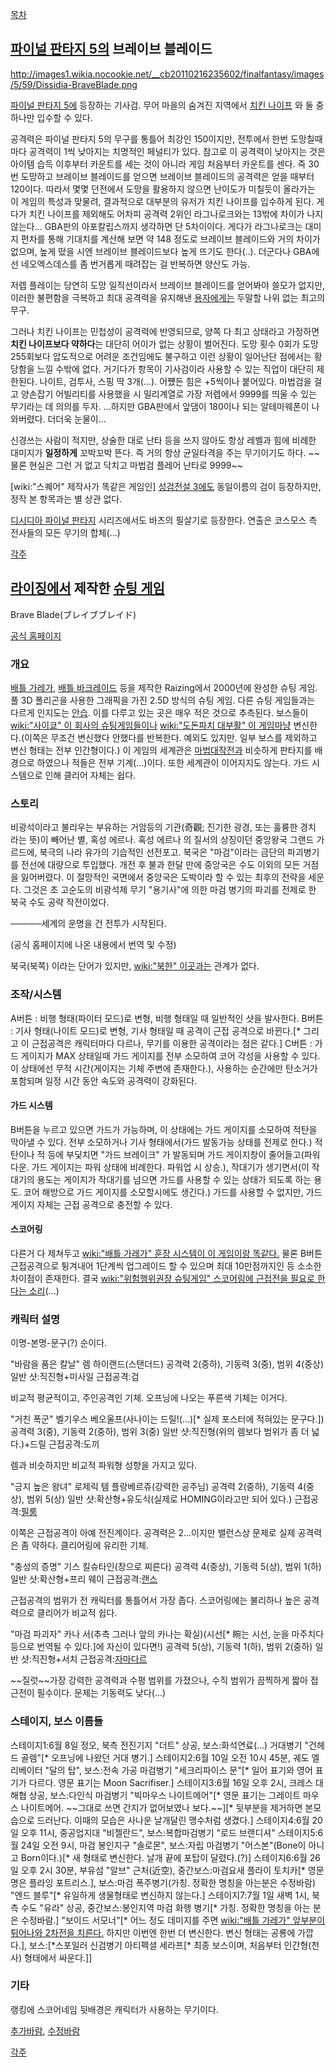 [[목차]]

== [[파이널 판타지 5]]의 브레이브 블레이드 ==
http://images1.wikia.nocookie.net/__cb20110216235602/finalfantasy/images/5/59/Dissidia-BraveBlade.png

[[파이널 판타지 5]]에 등장하는 기사검. 무어 마을의 숨겨진 지역에서 [[치킨 나이프]] 와 둘 중 하나만 입수할 수 있다.

공격력은 파이널 판타지 5의 무구를 통틀어 최강인 150이지만, 전투에서 한번 도망칠때마다 공격력이 1씩 낮아지는 치명적인 페널티가 있다. 참고로 이 공격력이 낮아지는 것은 아이템 습득 이후부터 카운트를 세는 것이 아니라 게임 처음부터 카운트를 센다. 즉 30번 도망하고 브레이브 블레이드를 얻으면 브레이브 블레이드의 공격력은 얻을 때부터 120이다. 따라서 몇몇 던전에서 도망을 활용하지 않으면 난이도가 미칠듯이 올라가는 이 게임의 특성과 맞물려, 결과적으로 대부분의 유저가 치킨 나이프를 입수하게 된다. 게다가 치킨 나이프를 제외해도 어차피 공격력 2위인 라그나로크와는 13밖에 차이가 나지 않는다... GBA판의 아포칼립스까지 생각하면 단 5차이이다. 게다가 라그나로크는 대미지 편차를 통해 기대치를 계산해 보면 약 148 정도로 브레이브 블레이드와 거의 차이가 없으며, 높게 떴을 시엔 브레이브 블레이드보다 높게 뜨기도 한다(..). 더군다나 GBA에선 네오엑스데스를 좀 번거롭게 때려잡는 걸 반복하면 양산도 가능. 

저렙 플레이는 당연히 도망 일직선이라서 브레이브 블레이드를 얻어봐야 쓸모가 없지만, 이러한 불편함을 극복하고 최대 공격력을 유지해낸 [[용자]]에게는 두말할 나위 없는 최고의 무구.

그러나 치킨 나이프는 민첩성이 공격력에 반영되므로, 양쪽 다 최고 상태라고 가정하면 '''치킨 나이프보다 약하다'''는 대단히 어이가 없는 상황이 벌어진다. 도망 횟수 0회가 도망 255회보다 압도적으로 어려운 조건임에도 불구하고 이런 상황이 일어난단 점에서는 황당함을 느낄 수밖에 없다. 거기다가 항목이 기사검이라 사용할 수 있는 직업이 대단히 제한된다. 나이트, 검투사, 스핑 딱 3개(...). 어쩄든 힘은 +5씩이나 붙어있다. 마법검을 걸고 양손잡기 어빌리티를 사용했을 시 밀리계열로 가장 저렙에서 9999를 띄울 수 있는 무기라는 데 의의를 두자. ...하지만 GBA판에서 앞댐이 180이나 되는 알테마웨폰이 나와버렸다. 더더욱 눈물이...

신경쓰는 사람이 적지만, 상술한 대로 난타 등을 쓰지 않아도 항상 레벨과 힘에 비례한 대미지가 '''일정하게''' 꼬박꼬박 뜬다. 즉 거의 항상 균일타격을 주는 무기이기도 하다. ~~물론 현실은 그런 거 없고 닥치고 마법검 플레어 난타로 9999~~

[wiki:"스퀘어" 제작사가 똑같은 게임인] [[성검전설 3]]에도 동일이름의 검이 등장하지만, 정작 본 항목과는 별 상관 없다. 

[[디시디아 파이널 판타지]] 시리즈에서도 바츠의 필살기로 등장한다. 연출은 코스모스 측 전사들의 모든 무기의 합체(...)

[[각주]]


== [[라이징]]에서 제작한 [[슈팅 게임]] ==

Brave Blade(ブレイブブレイド)

[[http://www.8ing.net/prd/bb/index.html|공식 홈페이지]]

=== 개요 ===

[[배틀 가레가]], [[배틀 바크레이드]] 등을 제작한 Raizing에서 2000년에 완성한 슈팅 게임. 풀 3D 폴리곤을 사용한 그래픽을 가진 2.5D 방식의 슈팅 게임. 다른 슈팅 게임들과는 다르게 인지도는 [[안습]]. 이를 다루고 있는 곳은 매우 적은 것으로 추측된다. 보스들이 [[wiki:"사이쿄" 이 회사의 슈팅게임들]]이나 [[wiki:"도돈파치 대부활" 이 게임]]마냥 변신한다.(이쪽은 무조건 변신했다 안했다를 반복한다. 예외도 있지만. 일부 보스를 제외하고 변신 형태는 전부 인간형이다.) 이 게임의 세계관은 [[마법대작전]]과 비슷하게 판타지를 배경으로 하였으나 적들은 전부 기계(...)이다. 또한 세계관이 이어지지도 않는다. 가드 시스템으로 인해 클리어 자체는 쉽다.

=== 스토리 ===

비광석이라고 불리우는 부유하는 거암등의 기관(奇觀; 진기한 광경, 또는 훌륭한 경치 라는 뜻)이 빼어난 별, 혹성 에르나.
혹성 에르나 의 질서의 상징이던 중앙왕국 그랜드 가르드에, 북극의 나라 유가의 기습적인 선전포고.
북국은 "마검"이라는 금단의 파괴병기를 전선에 대량으로 투입했다.
개전 후 불과 한달 만에 중앙국은 수도 이외의 모든 거점을 잃어버렸다.
이 절망적인 국면에서 중앙국은 도박이라 할 수 있는 최후의 전략을 세운다.
그것은 초 고순도의 비광석제 무기 "용기사"에 의한 마검 병기의 파괴를 전제로 한 북국 수도 공략 작전이었다.

─────세계의 운명을 건 전투가 시작된다.

(공식 홈페이지에 나온 내용에서 번역 및 수정)

북국(북쪽) 이라는 단어가 있지만, [[wiki:"북한" 이곳]]과는 관계가 없다.

=== 조작/시스템 ===

A버튼 : 비행 형태(파이터 모드)로 변형, 비행 형태일 때 일반적인 샷을 발사한다.
B버튼 : 기사 형태(나이트 모드)로 변형, 기사 형태일 때 공격이 근접 공격으로 바뀐다.[* 그리고 이 근접공격은 캐릭터마다 다르나, 무기를 이용한 공격이라는 점은 같다.]
C버튼 : 가드 게이지가 MAX 상태일때 가드 게이지를 전부 소모하여 코어 각성을 사용할 수 있다. 이 상태에선 무적 시간(게이지는 기체 주변에 존재한다.), 사용하는 순간에만 탄소거가 포함되며 일정 시간 동안 속도와 공격력이 강화된다.

==== 가드 시스템 ====

B버튼을 누르고 있으면 가드가 가능하며, 이 상태에는 가드 게이지를 소모하여 적탄을 막아낼 수 있다. 전부 소모하거나 기사 형태에서(가드 발동가능 상태를 전제로 한다.) 적탄이나 적 등에 부딫치면 "가드 브레이크" 가 발동되며 가드 게이지창이 줄어들고(파워 다운. 가드 게이지는 파워 상태에 비례한다. 파워업 시 상승.), 작대기가 생기면서(이 작대기의 용도는 게이지가 작대기를 넘으면 가드를 사용할 수 있는 상태가 되도록 하는 용도. 코어 해방으로 가드 게이지를 소모할시에도 생긴다.) 가드를 사용할 수 없지만, 가드 게이지 자체는 근접 공격으로 충전할 수 있다.

==== 스코어링 ====

다른거 다 제쳐두고 [[wiki:"배틀 가레가" 훈장 시스템이 이 게임이랑 똑같다.]] 물론 B버튼 근접공격으로 튕겨내어 1단계씩 업그레이드 할 수 있으며 최대 10만점까지인 등 소소한 차이점이 존재한다.
결국 [[wiki:"위험행위권장 슈팅게임" 스코어링에 근접전을 필요로 한다는 소리]](...)

=== 캐릭터 설명 ===

이명-본명-문구(?) 순이다.

"바람을 품은 칼날" 렘 하이랜드(스탠더드)
공격력 2(중하), 기동력 3(중), 범위 4(중상)
일반 샷:직진형+미사일
근접공격:검

비교적 평균적이고, 주인공격인 기체. 오프닝에 나오는 푸른색 기체는 이거다.


"거친 폭군" 벨기우스 베오울프(사나이는 드릴!(...)[* 실제 포스터에 적혀있는 문구다.])
공격력 3(중), 기동력 2(중하), 범위 3(중)
일반 샷:직진형(위의 렘보다 범위가 좀 더 넓다.)+드릴
근접공격:도끼

렘과 비슷하지만 비교적 파워형 성향을 가지고 있다.


"긍지 높은 왕녀" 로제릭 템 플랑베르쥬(강력한 공주님)
공격력 2(중하), 기동력 4(중상), 범위 5(상)
일반 샷:확산형+유도식(실제로 HOMING이라고만 되어 있다.)
근접공격:[[필룸]]

이쪽은 근접공격이 아예 전진계이다. 공격력은 2...이지만 밸런스상 문제로 실제 공격력은 좀 약하다. 클리어링에 유리한 기체.


"충성의 증명" 기스 킬슈타인(창으로 찌른다)
공격력 4(중상), 기동력 5(상), 범위 1(하)
일반 샷:확산형+프리 웨이
근접공격:[[랜스]]

근접공격의 범위가 전 캐릭터를 통틀어서 가장 좁다. 스코어링에는 불리하나 높은 공격력으로 클리어가 비교적 쉽다.


"마검 파괴자" 카나 서(추측 그러나 앞의 카나는 확실)(시선[* 睕는 시선, 눈을 마주치다 등으로 번역될 수 있다.]에 자신이 있다면!)
공격력 5(상), 기동력 1(하), 범위 2(중하)
일반 샷:직진형+서치
근접공격:[[자마다르]]

~~질럿~~가장 강력한 공격력과 수평 범위를 가졌으나, 수직 범위가 끔찍하게 짧아 접근전이 필수이다. 문제는 기동력도 낮다(...)

=== 스테이지, 보스 이름들 ===

스테이지1:6월 8일 정오, 북측 전진기지 "더트" 상공, 보스:화석연료(...) 거대병기 "건헤드 골렘"[* 오프닝에 나왔던 거대 병기.]
스테이지2:6월 10일 오전 10시 45분, 궤도 엘리베이터 "달의 탑", 보스:전속 가공 마검병기 "세크리파이스 문"[* 일어 표기와 영어 표기가 다르다. 영문 표기는 Moon Sacrifiser.]
스테이지3:6월 16일 오후 2시, 크레스 대해협 상공, 보스:다인식 마검병기 "빅마우스 나이트메어"[* 영문 표기는 그레이트 마우스 나이트메어. ~~그대로 쓰면 간지가 없어보였나 보다.~~][* 뒷부분을 제거하면 본모습으로 드러난다. 이때의 모습은 사나운 날개달린 맹수처럼 생겼다.]
스테이지4:6월 20일 오후 11시, 중공업지대 "비젤란드", 보스:복합마검병기 "로드 브랜디셔"
스테이지5:6월 24일 오전 9시, 마검 봉인지구 "솔로몬", 보스:자립 마검병기 "어스본"(Bone이 아니고 Born이다.)[* 새 형태로 변신한다. 날개 끝에 포탑이 달렸다.(?)]
스테이지6:6월 26일 오후 2시 30분, 부유섬 "알브" 근처(近空), 중간보스:마검요새 플라이 토치카[* 영문명은 플라잉 포트리스.], 보스:마검 폭주병기(가칭. 정확한 명칭을 아는분은 수정바람) "엔드 블루"[* 유일하게 생물형태로 변신하지 않는다.]
스테이지7:7월 1일 새벽 1시, 북측 수도 "유라" 상공, 중간보스:봉인지역 마검 화행 병기[* 가칭. 정확한 명칭을 아는 분은 수정바람.] "보이드 서모너"[* 어느 정도 데미지를 주면 [[wiki:"배틀 가레가" 앞부분이 튀어나와 2차전을 치른다.]] 하지만 이번엔 한번 더 변신한다. 변신 형태는 공룡에 가깝다.], 보스:[*스포일러 신검병기 아티펙셜 세라프[* 최종 보스이며, 처음부터 인간형(천사) 형태에서 싸운다.]]


=== 기타 ===

랭킹에 스코어네임 뒷배경은 캐릭터가 사용하는 무기이다.

[[추가바람]], [[수정바람]]

[[각주]]
